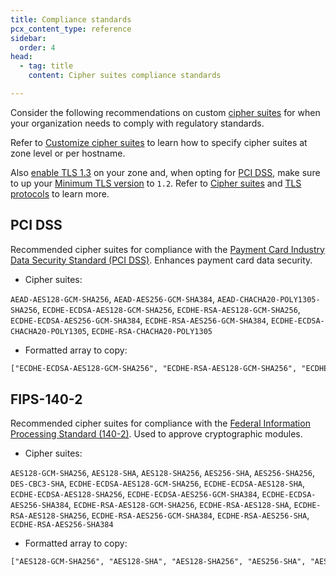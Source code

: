 ```yaml
---
title: Compliance standards
pcx_content_type: reference
sidebar:
  order: 4
head:
  - tag: title
    content: Cipher suites compliance standards

---
```



Consider the following recommendations on custom [cipher suites](/ssl/edge-certificates/additional-options/cipher-suites/) for when your organization needs to comply with regulatory standards.

Refer to [Customize cipher suites](/ssl/edge-certificates/additional-options/cipher-suites/customize-cipher-suites/) to learn how to specify cipher suites at zone level or per hostname.

Also [enable TLS 1.3](/ssl/edge-certificates/additional-options/tls-13/#enable-tls-13) on your zone and, when opting for [PCI DSS](#pci-dss), make sure to up your [Minimum TLS version](/ssl/edge-certificates/additional-options/minimum-tls/) to `1.2`. Refer to [Cipher suites](/ssl/edge-certificates/additional-options/cipher-suites/) and [TLS protocols](/ssl/reference/protocols/) to learn more.

## PCI DSS

Recommended cipher suites for compliance with the [Payment Card Industry Data Security Standard (PCI DSS)](https://www.pcisecuritystandards.org/standards/pci-dss/). Enhances payment card data security.

* Cipher suites:

`AEAD-AES128-GCM-SHA256`, `AEAD-AES256-GCM-SHA384`, `AEAD-CHACHA20-POLY1305-SHA256`, `ECDHE-ECDSA-AES128-GCM-SHA256`, `ECDHE-RSA-AES128-GCM-SHA256`, `ECDHE-ECDSA-AES256-GCM-SHA384`, `ECDHE-RSA-AES256-GCM-SHA384`, `ECDHE-ECDSA-CHACHA20-POLY1305`, `ECDHE-RSA-CHACHA20-POLY1305`

* Formatted array to copy:

<Render file="ciphers-tls-13-array-callout" />

```txt
["ECDHE-ECDSA-AES128-GCM-SHA256", "ECDHE-RSA-AES128-GCM-SHA256", "ECDHE-ECDSA-AES256-GCM-SHA384", "ECDHE-RSA-AES256-GCM-SHA384", "ECDHE-ECDSA-CHACHA20-POLY1305", "ECDHE-RSA-CHACHA20-POLY1305"]
```

## FIPS-140-2

Recommended cipher suites for compliance with the [Federal Information Processing Standard (140-2)](https://csrc.nist.gov/pubs/fips/140-2/upd2/final). Used to approve cryptographic modules.

* Cipher suites:

`AES128-GCM-SHA256`, `AES128-SHA`, `AES128-SHA256`, `AES256-SHA`, `AES256-SHA256`, `DES-CBC3-SHA`, `ECDHE-ECDSA-AES128-GCM-SHA256`, `ECDHE-ECDSA-AES128-SHA`, `ECDHE-ECDSA-AES128-SHA256`, `ECDHE-ECDSA-AES256-GCM-SHA384`, `ECDHE-ECDSA-AES256-SHA384`, `ECDHE-RSA-AES128-GCM-SHA256`, `ECDHE-RSA-AES128-SHA`, `ECDHE-RSA-AES128-SHA256`, `ECDHE-RSA-AES256-GCM-SHA384`, `ECDHE-RSA-AES256-SHA`, `ECDHE-RSA-AES256-SHA384`

* Formatted array to copy:

```txt
["AES128-GCM-SHA256", "AES128-SHA", "AES128-SHA256", "AES256-SHA", "AES256-SHA256", "DES-CBC3-SHA", "ECDHE-ECDSA-AES128-GCM-SHA256", "ECDHE-ECDSA-AES128-SHA", "ECDHE-ECDSA-AES128-SHA256", "ECDHE-ECDSA-AES256-GCM-SHA384", "ECDHE-ECDSA-AES256-SHA384", "ECDHE-RSA-AES128-GCM-SHA256", "ECDHE-RSA-AES128-SHA", "ECDHE-RSA-AES128-SHA256", "ECDHE-RSA-AES256-GCM-SHA384", "ECDHE-RSA-AES256-SHA", "ECDHE-RSA-AES256-SHA384"]
```
